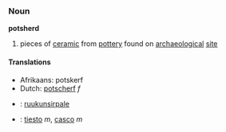 ===Noun===
'''potsherd'''

# pieces of [[ceramic]] from [[pottery]] found on [[archaeological]] [[site]]

====Translations====
*Afrikaans: potskerf
*Dutch: [[potscherf]] ''f''
*{{msg:fi}}: [[ruukunsirpale]]
*{{msg:es}}: [[tiesto]] ''m'', [[casco]] ''m''